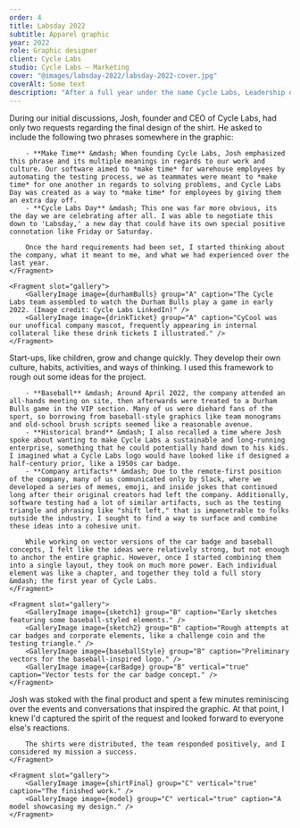 ```yaml
---
order: 4
title: Labsday 2022
subtitle: Apparel graphic
year: 2022
role: Graphic designer
client: Cycle Labs
studio: Cycle Labs – Marketing
cover: "@images/labsday-2022/labsday-2022-cover.jpg"
coverAlt: Some text
description: "After a full year under the name Cycle Labs, Leadership decided to honor the founding of the organization with a company-wide holiday: Cycle Labs Day. When the CEO asked me personally to create a shirt for the event, I was eager to deliver something special."
---
```



<ProjectSection sectionTitle="Concept">
    <Fragment slot="text">
        During our initial discussions, Josh, founder and CEO of Cycle Labs, had only two requests regarding the final design of the shirt. He asked to include the following two phrases somewhere in the graphic:

        - **Make Time** &mdash; When founding Cycle Labs, Josh emphasized this phrase and its multiple meanings in regards to our work and culture. Our software aimed to *make time* for warehouse employees by automating the testing process, we as teammates were meant to *make time* for one another in regards to solving problems, and Cycle Labs Day was created as a way to *make time* for employees by giving them an extra day off.
        - **Cycle Labs Day** &mdash; This one was far more obvious, its the day we are celebrating after all. I was able to negotiate this down to 'Labsday,' a new day that could have its own special positive connotation like Friday or Saturday.

        Once the hard requirements had been set, I started thinking about the company, what it meant to me, and what we had experienced over the last year.
    </Fragment>

    <Fragment slot="gallery">
        <GalleryImage image={durhamBulls} group="A" caption="The Cycle Labs team assembled to watch the Durham Bulls play a game in early 2022. (Image credit: Cycle Labs LinkedIn)" />
        <GalleryImage image={drinkTicket} group="A" caption="CyCool was our unoffical company mascot, frequently appearing in internal collateral like these drink tickets I illustrated." />
    </Fragment>
</ProjectSection>

<ProjectSection sectionTitle="Process">
    <Fragment slot="text">
        Start-ups, like children, grow and change quickly. They develop their own culture, habits, activities, and ways of thinking. I used this framework to rough out some ideas for the project.

        - **Baseball** &mdash; Around April 2022, the company attended an all-hands meeting on site, then afterwards were treated to a Durham Bulls game in the VIP section. Many of us were diehard fans of the sport, so borrowing from baseball-style graphics like team monograms and old-school brush scripts seemed like a reasonable avenue.
        - **Historical brand** &mdash; I also recalled a time where Josh spoke about wanting to make Cycle Labs a sustainable and long-running enterprise, something that he could potentially hand down to his kids. I imagined what a Cycle Labs logo would have looked like if designed a half-century prior, like a 1950s car badge.
        - **Company artifacts** &mdash; Due to the remote-first position of the company, many of us communicated only by Slack, where we developed a series of memes, emoji, and inside jokes that continued long after their original creators had left the company. Additionally, software testing had a lot of similar artifacts, such as the testing triangle and phrasing like "shift left," that is impenetrable to folks outside the industry. I sought to find a way to surface and combine these ideas into a cohesive unit.

        While working on vector versions of the car badge and baseball concepts, I felt like the ideas were relatively strong, but not enough to anchor the entire graphic. However, once I started combining them into a single layout, they took on much more power. Each individual element was like a chapter, and together they told a full story &mdash; the first year of Cycle Labs. 
    </Fragment>

    <Fragment slot="gallery">
        <GalleryImage image={sketch1} group="B" caption="Early sketches featuring some baseball-styled elements." />
        <GalleryImage image={sketch2} group="B" caption="Rough attempts at car badges and corporate elements, like a challenge coin and the testing triangle." />
        <GalleryImage image={baseballStyle} group="B" caption="Preliminary vectors for the baseball-inspired logo." />
        <GalleryImage image={carBadge} group="B" vertical="true" caption="Vector tests for the car badge concept." />
    </Fragment>
</ProjectSection>

<ProjectSection sectionTitle="Outcome">
    <Fragment slot="text">
        Josh was stoked with the final product and spent a few minutes reminiscing over the events and conversations that inspired the graphic. At that point, I knew I'd captured the spirit of the request and looked forward to everyone else's reactions.

        The shirts were distributed, the team responded positively, and I considered my mission a success.
    </Fragment>

    <Fragment slot="gallery">
        <GalleryImage image={shirtFinal} group="C" vertical="true" caption="The finished work." />
        <GalleryImage image={model} group="C" vertical="true" caption="A model showcasing my design." />
    </Fragment>
</ProjectSection>